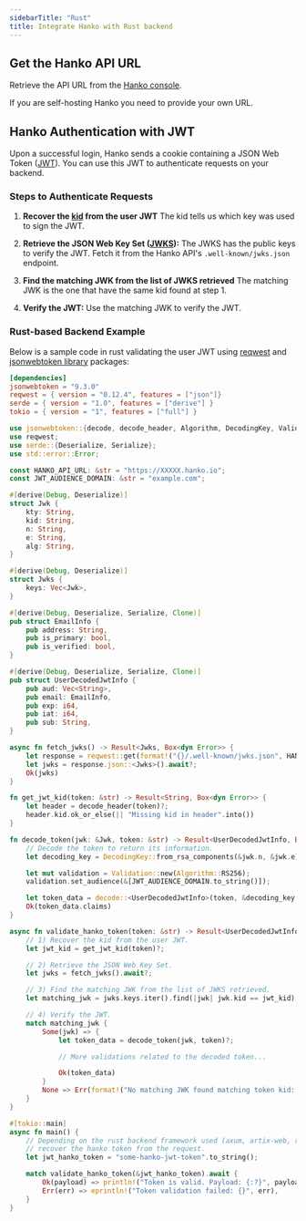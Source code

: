 ```yaml
---
sidebarTitle: "Rust"
title: Integrate Hanko with Rust backend
---
```


## Get the Hanko API URL

Retrieve the API URL from the [Hanko console](https://cloud.hanko.io/).

<Note>If you are self-hosting Hanko you need to provide your own URL.</Note>

## Hanko Authentication with JWT

Upon a successful login, Hanko sends a cookie containing a JSON Web Token ([JWT](https://datatracker.ietf.org/doc/html/rfc7519)). You can use this JWT to authenticate requests on your backend.

### Steps to Authenticate Requests

1. **Recover the [kid](https://datatracker.ietf.org/doc/html/rfc7517#section-4.5) from the user JWT** The kid tells us which key was used to sign the JWT.

2. **Retrieve the JSON Web Key Set ([JWKS](https://datatracker.ietf.org/doc/html/rfc7517)):** The JWKS has the public keys to verify the JWT. Fetch it from the Hanko API's `.well-known/jwks.json` endpoint.

3. **Find the matching JWK from the list of JWKS retrieved** The matching JWK is the one that have the same kid found at step 1.

4. **Verify the JWT:** Use the matching JWK to verify the JWT.

### Rust-based Backend Example

Below is a sample code in rust validating the user JWT using [reqwest](https://github.com/seanmonstar/reqwest) and [jsonwebtoken library](https://github.com/Keats/jsonwebtoken) packages:

```toml Cargo.toml
[dependencies]
jsonwebtoken = "9.3.0"
reqwest = { version = "0.12.4", features = ["json"]}
serde = { version = "1.0", features = ["derive"] }
tokio = { version = "1", features = ["full"] }
```

```rust main.rs
use jsonwebtoken::{decode, decode_header, Algorithm, DecodingKey, Validation};
use reqwest;
use serde::{Deserialize, Serialize};
use std::error::Error;

const HANKO_API_URL: &str = "https://XXXXX.hanko.io";
const JWT_AUDIENCE_DOMAIN: &str = "example.com";

#[derive(Debug, Deserialize)]
struct Jwk {
    kty: String,
    kid: String,
    n: String,
    e: String,
    alg: String,
}

#[derive(Debug, Deserialize)]
struct Jwks {
    keys: Vec<Jwk>,
}

#[derive(Debug, Deserialize, Serialize, Clone)]
pub struct EmailInfo {
    pub address: String,
    pub is_primary: bool,
    pub is_verified: bool,
}

#[derive(Debug, Deserialize, Serialize, Clone)]
pub struct UserDecodedJwtInfo {
    pub aud: Vec<String>,
    pub email: EmailInfo,
    pub exp: i64,
    pub iat: i64,
    pub sub: String,
}

async fn fetch_jwks() -> Result<Jwks, Box<dyn Error>> {
    let response = reqwest::get(format!("{}/.well-known/jwks.json", HANKO_API_URL)).await?;
    let jwks = response.json::<Jwks>().await?;
    Ok(jwks)
}

fn get_jwt_kid(token: &str) -> Result<String, Box<dyn Error>> {
    let header = decode_header(token)?;
    header.kid.ok_or_else(|| "Missing kid in header".into())
}

fn decode_token(jwk: &Jwk, token: &str) -> Result<UserDecodedJwtInfo, Box<dyn Error>> {
    // Decode the token to return its information.
    let decoding_key = DecodingKey::from_rsa_components(&jwk.n, &jwk.e)?;

    let mut validation = Validation::new(Algorithm::RS256);
    validation.set_audience(&[JWT_AUDIENCE_DOMAIN.to_string()]);

    let token_data = decode::<UserDecodedJwtInfo>(token, &decoding_key, &validation)?;
    Ok(token_data.claims)
}

async fn validate_hanko_token(token: &str) -> Result<UserDecodedJwtInfo, Box<dyn Error>> {
    // 1) Recover the kid from the user JWT.
    let jwt_kid = get_jwt_kid(token)?;

    // 2) Retrieve the JSON Web Key Set.
    let jwks = fetch_jwks().await?;

    // 3) Find the matching JWK from the list of JWKS retrieved.
    let matching_jwk = jwks.keys.iter().find(|jwk| jwk.kid == jwt_kid);

    // 4) Verify the JWT.
    match matching_jwk {
        Some(jwk) => {
            let token_data = decode_token(jwk, token)?;

            // More validations related to the decoded token...

            Ok(token_data)
        }
        None => Err(format!("No matching JWK found matching token kid: {}", jwt_kid).into()),
    }
}

#[tokio::main]
async fn main() {
    // Depending on the rust backend framework used (axum, artix-web, rocket...),
    // recover the hanko token from the request.
    let jwt_hanko_token = "some-hanko-jwt-token".to_string();

    match validate_hanko_token(&jwt_hanko_token).await {
        Ok(payload) => println!("Token is valid. Payload: {:?}", payload),
        Err(err) => eprintln!("Token validation failed: {}", err),
    }
}

```
